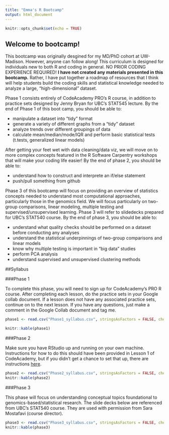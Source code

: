 ```yaml
---
title: "Emma's R Bootcamp"
output: html_document
---
```


```r
knitr::opts_chunk$set(echo = TRUE)
```

## Welcome to bootcamp! 

This bootcamp was originally desgined for my MD/PhD cohort at UW-Madison. However, anyone can follow along! This curriculum is designed for individuals new to both R and coding in general. NO PRIOR CODING EXPERIENCE REQUIRED! **I have not created any materials presented in this bootcamp.** Rather, I have put together a roadmap of resources that I think will help students build the coding skills and statistical knowledge needed to analyze a large, "high-dimensional" dataset. 

Phase 1 consists entirely of CodeAcademy PRO's R course, in addition to practice sets designed by Jenny Bryan for UBC's STAT545 lecture. By the end of Phase 1 of this boot camp, you should be able to: 

* manipulate a dataset into "tidy" format
* generate a variety of different graphs from a "tidy" dataset
* analyze trends over different groupings of data
* calculate mean/median/mode/IQR and perform basic statistical tests (t.tests, generalized linear models)

After getting your feet wet with data cleaning/data viz, we will move on to more complex concepts featured in the R Software Carpentry workshops that will make your coding life easier! By the end of phase 2, you should be able to: 

* understand how to construct and interprete an if/else statement 
* push/pull something from github

Phase 3 of this bootcamp will focus on providing an overview of statistics concepts needed to understand most computational approaches, particularly those in the genomics field. We will focus particularly on two-group comparisons, linear modeling, multiple testing and supervised/unsupervised learning. Phase 3 will refer to slidedecks prepared for UBC's STAT540 course. By the end of phase 3, you should be able to: 

* understand what quality checks should be performed on a dataset before conducting any analyses
* understand the statistical underpinnings of two-group comparisons and linear models
* know why multiple testing is important in "big data" studies
* perform PCA analysis
* understand supervised and unsupervised clustering methods

##Syllabus 

###Phase 1

To complete this phase, you will need to sign up for CodeAcademy's PRO R course. After completing each lesson, do the practice sets in your Google collab document. If a lesson does not have any associated practice sets, continue on to the next lesson. If you have any questions, just make a comment in the Google Collab document and tag me. 

```r
phase1 <- read.csv("Phase1_syllabus.csv", stringsAsFactors = FALSE, check.names = FALSE)

knitr::kable(phase1)
```

###Phase 2

Make sure you have RStudio up and running on your own machine. Instructions for how to do this should have been provided in Lesson 1 of CodeAcademy, but if you didn't get a chance to set that up, there are instructions [here](https://happygitwithr.com/rstudio-git-github.html#rstudio-git-github).

```r
phase2 <- read.csv("Phase2_syllabus.csv", stringsAsFactors = FALSE, check.names = FALSE)
knitr::kable(phase2)
```

###Phase 3

This phase will focus on understanding conceptual topics foundational to genomics-based/statistical research. The slide decks below are referenced from UBC's STAT540 course. They are used with permission from Sara Mostafavi (course director). 

```r
phase3 <- read.csv("Phase3_syllabus.csv", stringsAsFactors = FALSE, check.names = FALSE)
knitr::kable(phase3)
```





